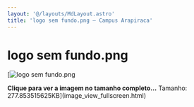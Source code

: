 ```yaml
---
layout: '@/layouts/MdLayout.astro'
title: 'logo sem fundo.png — Campus Arapiraca'
---
```




logo sem fundo.png
==================







[<Image src="https://arapiraca.ufal.br/graduacao/ciencia-da-computacao/documentos/logo-do-curso/logo-cc-arapiraca.png/%40%40images/877a6ea7-57aa-4803-a381-81476edf8f6b.png" alt="logo sem fundo.png" inferSize />



**Clique para ver a imagem no tamanho completo…**
Tamanho: 277.853515625KB](image_view_fullscreen.html)







